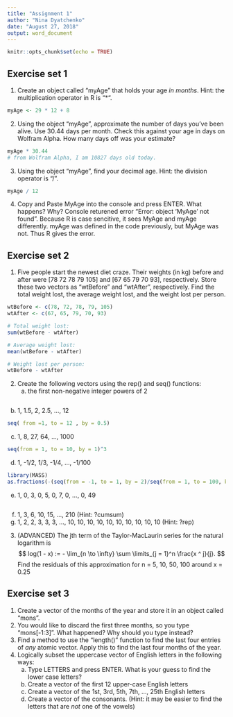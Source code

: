 ```yaml
---
title: "Assignment 1"
author: "Nina Dyatchenko"
date: "August 27, 2018"
output: word_document
---
```


```r
knitr::opts_chunk$set(echo = TRUE)
```

## Exercise set 1


1. Create an object called "myAge" that holds your age *in months*. Hint: the
   multiplication operator in R is "*".
```r
myAge <- 29 * 12 + 8
```
2. Using the object "myAge", approximate the number of days you've been alive.
   Use 30.44 days per month. Check this against your age in days on Wolfram
   Alpha. How many days off was your estimate?
```r
myAge * 30.44
# from Wolfram Alpha, I am 10827 days old today.
```
3. Using the object "myAge", find your decimal age. Hint: the division
   operator is "/".
```r
myAge / 12
```
4. Copy and Paste MyAge into the console and press ENTER. What happens? Why?
Console returened error "Error: object 'MyAge' not found". Because R is case sencitive, it sees MyAge and myAge differently. myAge was defined in the code previously, but MyAge was not. Thus R gives the error. 

## Exercise set 2


1. Five people start the newest diet craze. Their weights (in kg) before and
   after were [78 72 78 79 105] and [67 65 79 70 93], respectively. Store
   these two vectors as "wtBefore" and "wtAfter", respectively. Find the total
   weight lost, the average weight lost, and the weight lost per person.
```r
wtBefore <- c(78, 72, 78, 79, 105)
wtAfter <- c(67, 65, 79, 70, 93)

# Total weight lost:
sum(wtBefore - wtAfter)

# Average weight lost:
mean(wtBefore - wtAfter)

# Weight lost per person:
wtBefore - wtAfter
```
   
2. Create the following vectors using the rep() and seq() functions:
   a) the first non-negative integer powers of 2
   
```r


```
   b) 1, 1.5, 2, 2.5, ..., 12
   
```r
seq( from =1, to = 12 , by = 0.5)

```
   c) 1, 8, 27, 64, ..., 1000
   
```r
seq(from = 1, to = 10, by = 1)^3

```
   d) 1, -1/2, 1/3, -1/4, ..., -1/100
```r
library(MASS)
as.fractions(-(seq(from = -1, to = 1, by = 2)/seq(from = 1, to = 100, by = 1)))

```
   
   
   e) 1, 0, 3, 0, 5, 0, 7, 0, ..., 0, 49
   
```r


```
   f) 1, 3, 6, 10, 15, ..., 210 (Hint: ?cumsum)
   g) 1, 2, 2, 3, 3, 3, ..., 10, 10, 10, 10, 10, 10, 10, 10, 10, 10 (Hint: ?rep)
3. (ADVANCED) The jth term of the Taylor-MacLaurin series for the natural
   logarithm is
   $$
   log(1 - x) := - \lim_{n \to \infty} \sum \limits_{j = 1}^n \frac{x ^ j}{j}.
   $$
   Find the residuals of this approximation for n = 5, 10, 50, 100 around x =
   0.25
   
## Exercise set 3


1. Create a vector of the months of the year and store it in an object called
   "mons".
2. You would like to discard the first three months, so you type "mons[-1:3]".
   What happened? Why should you type instead?
3. Find a method to use the "length()" function to find the last four entries
   of *any* atomic vector. Apply this to find the last four months of the
   year.
4. Logically subset the uppercase vector of English letters in the following
   ways:
   a) Type LETTERS and press ENTER. What is your guess to find the lower case
      letters?
   b) Create a vector of the first 12 upper-case English letters
   c) Create a vector of the 1st, 3rd, 5th, 7th, ..., 25th English letters
   d) Create a vector of the consonants. (Hint: it may be easier to find the
      letters that are *not* one of the vowels)